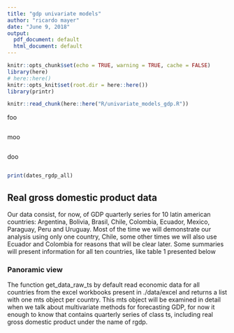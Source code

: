 ```yaml
---
title: "gdp univariate models"
author: "ricardo mayer"
date: "June 9, 2018"
output:
  pdf_document: default
  html_document: default
---
```


```r
knitr::opts_chunk$set(echo = TRUE, warning = TRUE, cache = FALSE)
library(here)
# here::here()
knitr::opts_knit$set(root.dir = here::here())
library(printr)
```

```r
knitr::read_chunk(here::here("R/univariate_models_gdp.R"))
```

foo 


```r

```

moo

```r

```

doo

```r

```

```r
print(dates_rgdp_all)
```


## Real gross domestic product data

Our data consist, for now, of GDP quarterly series for 10 latin american countries: 
Argentina, Bolivia, Brasil, Chile, Colombia, Ecuador, Mexico, Paraguay, Peru and Uruguay. 
Most of the time we will demonstrate our analysis using only one country, Chile, some 
other times we will also use Ecuador and Colombia for reasons that will be clear later. Some summaries will present information for all ten countries, like table 1 presented below

### Panoramic view
The function get_data_raw_ts by default read economic data for all countries from the excel workbooks present in ./data/excel and returns a list with one mts object per country. 
This mts object will be examined in detail when we talk about multivariate methods for forecasting GDP, for now it enough to know that contains quarterly series of class ts, including real gross domestic product under the name of rgdp.



